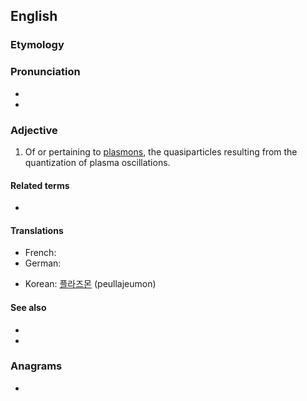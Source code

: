==English==

===Etymology===
{{suffix|en|plasmon|ic}}

===Pronunciation===
* {{IPA|plæzˈmɒnɪk|lang=en}}
* {{rhymes|ɒnɪk|lang=en}}

===Adjective===
{{en-adj|-}}

# {{lb|en|physics|nanotechnology}} Of or pertaining to [[plasmon]]s, the quasiparticles resulting from the quantization of plasma oscillations.

====Related terms====
* {{l|en|plasmonics}}

====Translations====
{{trans-top|of or pertaining to plasmons}}
* French: {{t+|fr|plasmonique}}
* German: {{t|de|plasmonisch}}
{{trans-mid}}
* Korean: [[플라즈몬]] (peullajeumon) <!--noun, but also used determinatively-->
{{trans-bottom}}

====See also====
* {{l|en|photonic}}
* {{l|en|phononic}}

===Anagrams===
* {{anagrams|en|a=acilmnops|amplicons|complains|plasmocin}}